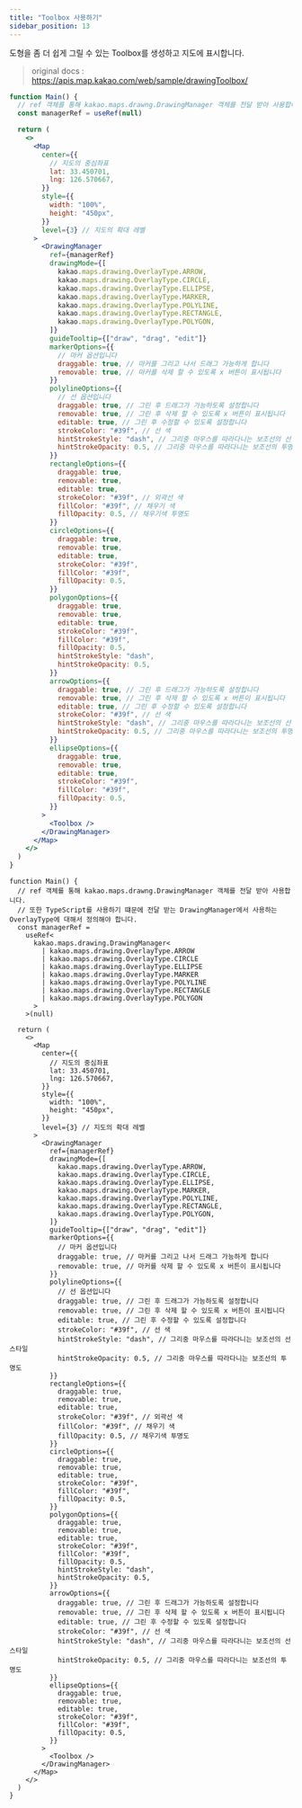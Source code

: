 ```yaml
---
title: "Toolbox 사용하기"
sidebar_position: 13
---
```


도형을 좀 더 쉽게 그릴 수 있는 Toolbox를 생성하고 지도에 표시합니다.

> original docs : https://apis.map.kakao.com/web/sample/drawingToolbox/


<Tabs>
<TabItem value="jsx" label="JavaScript (live)" default>

```jsx live
function Main() {
  // ref 객체를 통해 kakao.maps.drawng.DrawingManager 객체를 전달 받아 사용합니다.
  const managerRef = useRef(null)

  return (
    <>
      <Map
        center={{
          // 지도의 중심좌표
          lat: 33.450701,
          lng: 126.570667,
        }}
        style={{
          width: "100%",
          height: "450px",
        }}
        level={3} // 지도의 확대 레벨
      >
        <DrawingManager
          ref={managerRef}
          drawingMode={[
            kakao.maps.drawing.OverlayType.ARROW,
            kakao.maps.drawing.OverlayType.CIRCLE,
            kakao.maps.drawing.OverlayType.ELLIPSE,
            kakao.maps.drawing.OverlayType.MARKER,
            kakao.maps.drawing.OverlayType.POLYLINE,
            kakao.maps.drawing.OverlayType.RECTANGLE,
            kakao.maps.drawing.OverlayType.POLYGON,
          ]}
          guideTooltip={["draw", "drag", "edit"]}
          markerOptions={{
            // 마커 옵션입니다
            draggable: true, // 마커를 그리고 나서 드래그 가능하게 합니다
            removable: true, // 마커를 삭제 할 수 있도록 x 버튼이 표시됩니다
          }}
          polylineOptions={{
            // 선 옵션입니다
            draggable: true, // 그린 후 드래그가 가능하도록 설정합니다
            removable: true, // 그린 후 삭제 할 수 있도록 x 버튼이 표시됩니다
            editable: true, // 그린 후 수정할 수 있도록 설정합니다
            strokeColor: "#39f", // 선 색
            hintStrokeStyle: "dash", // 그리중 마우스를 따라다니는 보조선의 선 스타일
            hintStrokeOpacity: 0.5, // 그리중 마우스를 따라다니는 보조선의 투명도
          }}
          rectangleOptions={{
            draggable: true,
            removable: true,
            editable: true,
            strokeColor: "#39f", // 외곽선 색
            fillColor: "#39f", // 채우기 색
            fillOpacity: 0.5, // 채우기색 투명도
          }}
          circleOptions={{
            draggable: true,
            removable: true,
            editable: true,
            strokeColor: "#39f",
            fillColor: "#39f",
            fillOpacity: 0.5,
          }}
          polygonOptions={{
            draggable: true,
            removable: true,
            editable: true,
            strokeColor: "#39f",
            fillColor: "#39f",
            fillOpacity: 0.5,
            hintStrokeStyle: "dash",
            hintStrokeOpacity: 0.5,
          }}
          arrowOptions={{
            draggable: true, // 그린 후 드래그가 가능하도록 설정합니다
            removable: true, // 그린 후 삭제 할 수 있도록 x 버튼이 표시됩니다
            editable: true, // 그린 후 수정할 수 있도록 설정합니다
            strokeColor: "#39f", // 선 색
            hintStrokeStyle: "dash", // 그리중 마우스를 따라다니는 보조선의 선 스타일
            hintStrokeOpacity: 0.5, // 그리중 마우스를 따라다니는 보조선의 투명도
          }}
          ellipseOptions={{
            draggable: true,
            removable: true,
            editable: true,
            strokeColor: "#39f",
            fillColor: "#39f",
            fillOpacity: 0.5,
          }}
        >
          <Toolbox />
        </DrawingManager>
      </Map>
    </>
  )
}
```

</TabItem>
<TabItem value="tsx" label="TypeScript">

```tsx
function Main() {
  // ref 객체를 통해 kakao.maps.drawng.DrawingManager 객체를 전달 받아 사용합니다.
  // 또한 TypeScript를 사용하기 떄문에 전달 받는 DrawingManager에서 사용하는 OverlayType에 대해서 정의해야 합니다.
  const managerRef =
    useRef<
      kakao.maps.drawing.DrawingManager<
        | kakao.maps.drawing.OverlayType.ARROW
        | kakao.maps.drawing.OverlayType.CIRCLE
        | kakao.maps.drawing.OverlayType.ELLIPSE
        | kakao.maps.drawing.OverlayType.MARKER
        | kakao.maps.drawing.OverlayType.POLYLINE
        | kakao.maps.drawing.OverlayType.RECTANGLE
        | kakao.maps.drawing.OverlayType.POLYGON
      >
    >(null)

  return (
    <>
      <Map
        center={{
          // 지도의 중심좌표
          lat: 33.450701,
          lng: 126.570667,
        }}
        style={{
          width: "100%",
          height: "450px",
        }}
        level={3} // 지도의 확대 레벨
      >
        <DrawingManager
          ref={managerRef}
          drawingMode={[
            kakao.maps.drawing.OverlayType.ARROW,
            kakao.maps.drawing.OverlayType.CIRCLE,
            kakao.maps.drawing.OverlayType.ELLIPSE,
            kakao.maps.drawing.OverlayType.MARKER,
            kakao.maps.drawing.OverlayType.POLYLINE,
            kakao.maps.drawing.OverlayType.RECTANGLE,
            kakao.maps.drawing.OverlayType.POLYGON,
          ]}
          guideTooltip={["draw", "drag", "edit"]}
          markerOptions={{
            // 마커 옵션입니다
            draggable: true, // 마커를 그리고 나서 드래그 가능하게 합니다
            removable: true, // 마커를 삭제 할 수 있도록 x 버튼이 표시됩니다
          }}
          polylineOptions={{
            // 선 옵션입니다
            draggable: true, // 그린 후 드래그가 가능하도록 설정합니다
            removable: true, // 그린 후 삭제 할 수 있도록 x 버튼이 표시됩니다
            editable: true, // 그린 후 수정할 수 있도록 설정합니다
            strokeColor: "#39f", // 선 색
            hintStrokeStyle: "dash", // 그리중 마우스를 따라다니는 보조선의 선 스타일
            hintStrokeOpacity: 0.5, // 그리중 마우스를 따라다니는 보조선의 투명도
          }}
          rectangleOptions={{
            draggable: true,
            removable: true,
            editable: true,
            strokeColor: "#39f", // 외곽선 색
            fillColor: "#39f", // 채우기 색
            fillOpacity: 0.5, // 채우기색 투명도
          }}
          circleOptions={{
            draggable: true,
            removable: true,
            editable: true,
            strokeColor: "#39f",
            fillColor: "#39f",
            fillOpacity: 0.5,
          }}
          polygonOptions={{
            draggable: true,
            removable: true,
            editable: true,
            strokeColor: "#39f",
            fillColor: "#39f",
            fillOpacity: 0.5,
            hintStrokeStyle: "dash",
            hintStrokeOpacity: 0.5,
          }}
          arrowOptions={{
            draggable: true, // 그린 후 드래그가 가능하도록 설정합니다
            removable: true, // 그린 후 삭제 할 수 있도록 x 버튼이 표시됩니다
            editable: true, // 그린 후 수정할 수 있도록 설정합니다
            strokeColor: "#39f", // 선 색
            hintStrokeStyle: "dash", // 그리중 마우스를 따라다니는 보조선의 선 스타일
            hintStrokeOpacity: 0.5, // 그리중 마우스를 따라다니는 보조선의 투명도
          }}
          ellipseOptions={{
            draggable: true,
            removable: true,
            editable: true,
            strokeColor: "#39f",
            fillColor: "#39f",
            fillOpacity: 0.5,
          }}
        >
          <Toolbox />
        </DrawingManager>
      </Map>
    </>
  )
}
```

</TabItem>
</Tabs>
